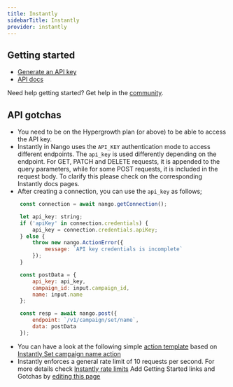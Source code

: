 ```yaml
---
title: Instantly
sidebarTitle: Instantly
provider: instantly
---
```



<Overview />
<PreBuiltTooling provider={providers[pageMetadata.provider]} />


## Getting started

-   [Generate an API key](https://app.instantly.ai/app/settings/integrations)
-   [API docs](https://app.theneo.io/instantly-ai/instantlyapidocs/introduction)

<Tip>Need help getting started? Get help in the [community](https://nango.dev/slack).</Tip>

## API gotchas
- You need to be on the Hypergrowth plan (or above) to be able to access the API key.
- Instantly in Nango uses the `API_KEY` authentication mode to access different endpoints. The `api_key` is used differently depending on the endpoint. For GET, PATCH and DELETE requests, it is appended to the query parameters, while for some POST requests, it is included in the request body. To clarify this please check on the corresponding Instantly docs pages.
- After creating a connection, you can use the `api_key` as follows;
```js
    const connection = await nango.getConnection();

    let api_key: string;
    if ('apiKey' in connection.credentials) {
        api_key = connection.credentials.apiKey;
    } else {
        throw new nango.ActionError({
            message: `API key credentials is incomplete`
        });
    }

    const postData = {
        api_key: api_key,
        campaign_id: input.campaign_id,
        name: input.name
    };

    const resp = await nango.post({
        endpoint: `/v1/campaign/set/name`,
        data: postData
    });
```
- You can have a look at the following simple [action template](/integrations/integration-templates/instantly) based on [Instantly Set campaign name action](https://app.theneo.io/instantly-ai/instantlyapidocs/campaign-1/set-campaign-name)
- Instantly enforces a general rate limit of 10 requests per second. For more details check [Instantly rate limits](https://app.theneo.io/instantly-ai/instantlyapidocs/introduction/rate-limits)
<Note>Add Getting Started links and Gotchas by [editing this page](https://github.com/nangohq/nango/tree/master/docs-v2/integrations/all/instantly.mdx)</Note>
